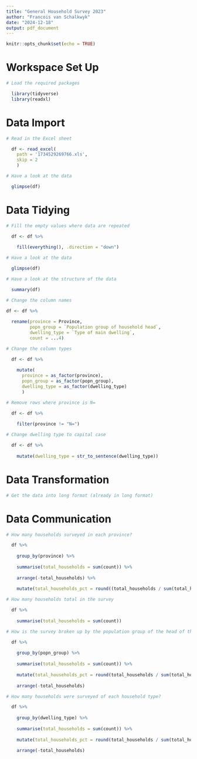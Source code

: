 ```yaml
---
title: "General Household Survey 2023"
author: "Francois van Schalkwyk"
date: "2024-12-18"
output: pdf_document
---
```


```r
knitr::opts_chunk$set(echo = TRUE)
```

# Workspace Set Up

```r

# Load the required packages

  library(tidyverse)
  library(readxl)

```


# Data Import

```r

# Read in the Excel sheet

  df <- read_excel(
    path = '1734529269766.xls',
    skip = 2
    )

```

```r

# Have a look at the data

  glimpse(df)

```


# Data Tidying

```r

# Fill the empty values where data are repeated

  df <- df %>%
  
    fill(everything(), .direction = "down")

```

```r

# Have a look at the data

  glimpse(df)

```

```r

# Have a look at the structure of the data

  summary(df)

```


```r

# Change the column names

df <- df %>%
  
  rename(province = Province,
         popn_group = `Population group of household head`,
         dwelling_type = `Type of main dwelling`,
         count = ...4)

```

```r

# Change the column types

  df <- df %>%
  
    mutate(
      province = as_factor(province),
      popn_group = as_factor(popn_group),
      dwelling_type = as_factor(dwelling_type)
      )

```

```r

# Remove rows where province is N=

  df <- df %>%
  
    filter(province != "N=")

```

```r

# Change dwelling type to capital case

  df <- df %>%
  
    mutate(dwelling_type = str_to_sentence(dwelling_type))

```

# Data Transformation

```r

# Get the data into long format (already in long format)

```


# Data Communication

```r

# How many households surveyed in each province?

  df %>%
  
    group_by(province) %>%
  
    summarise(total_households = sum(count)) %>%
  
    arrange(-total_households) %>%
  
    mutate(total_households_pct = round((total_households / sum(total_households)) * 100, 1))

```
```r

# How many households total in the survey

  df %>%
  
    summarise(total_households = sum(count))

```
```r

# How is the survey broken up by the population group of the head of the household?

  df %>%
  
    group_by(popn_group) %>%
  
    summarise(total_households = sum(count)) %>%
  
    mutate(total_households_pct = round(total_households / sum(total_households) * 100, 2)) %>%
  
    arrange(-total_households)

```

```r

# How many households were surveyed of each household type?

  df %>%
  
    group_by(dwelling_type) %>%
  
    summarise(total_households = sum(count)) %>%
  
    mutate(total_households_pct = round(total_households / sum(total_households) * 100, 2)) %>%
  
    arrange(-total_households)

```

